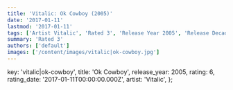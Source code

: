 ```yaml
---
title: 'Vitalic: Ok Cowboy (2005)'
date: '2017-01-11'
lastmod: '2017-01-11'
tags: ['Artist Vitalic', 'Rated 3', 'Release Year 2005', 'Release Decade 2000']
summary: 'Rated 3'
authors: ['default']
images: ['/content/images/vitalic|ok-cowboy.jpg']
---
```


  key: 'vitalic|ok-cowboy',
  title: 'Ok Cowboy',
  release_year: 2005,
  rating: 6,
  rating_date: '2017-01-11T00:00:00.000Z',
  artist: 'Vitalic',
};

<MusicRating data={data} />
